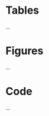 \pagebreak

# Tables {#tables .appendix}

...

\pagebreak

# Figures {#figures .appendix}

...

\pagebreak

# Code {#code .appendix}

...

